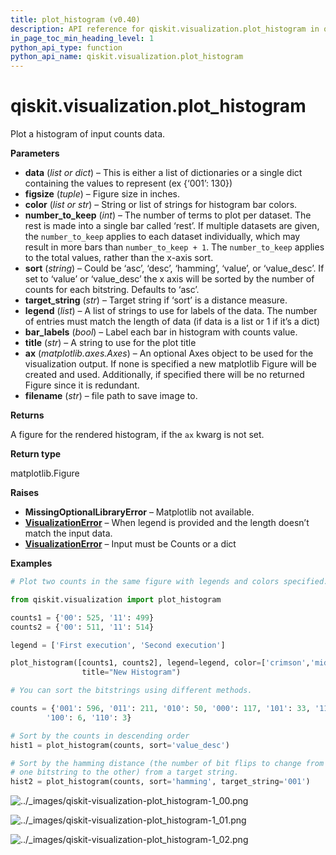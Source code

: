 ```yaml
---
title: plot_histogram (v0.40)
description: API reference for qiskit.visualization.plot_histogram in qiskit v0.40
in_page_toc_min_heading_level: 1
python_api_type: function
python_api_name: qiskit.visualization.plot_histogram
---
```


<span id="qiskit-visualization-plot-histogram" />

# qiskit.visualization.plot\_histogram

<Function id="qiskit.visualization.plot_histogram" isDedicatedPage={true} github="https://github.com/qiskit/qiskit/tree/stable/0.23/qiskit/visualization/counts_visualization.py" signature="plot_histogram(data, figsize=(7, 5), color=None, number_to_keep=None, sort='asc', target_string=None, legend=None, bar_labels=True, title=None, ax=None, filename=None)">
  Plot a histogram of input counts data.

  **Parameters**

  *   **data** (*list or dict*) – This is either a list of dictionaries or a single dict containing the values to represent (ex \{‘001’: 130})
  *   **figsize** (*tuple*) – Figure size in inches.
  *   **color** (*list or str*) – String or list of strings for histogram bar colors.
  *   **number\_to\_keep** (*int*) – The number of terms to plot per dataset. The rest is made into a single bar called ‘rest’. If multiple datasets are given, the `number_to_keep` applies to each dataset individually, which may result in more bars than `number_to_keep + 1`. The `number_to_keep` applies to the total values, rather than the x-axis sort.
  *   **sort** (*string*) – Could be ‘asc’, ‘desc’, ‘hamming’, ‘value’, or ‘value\_desc’. If set to ‘value’ or ‘value\_desc’ the x axis will be sorted by the number of counts for each bitstring. Defaults to ‘asc’.
  *   **target\_string** (*str*) – Target string if ‘sort’ is a distance measure.
  *   **legend** (*list*) – A list of strings to use for labels of the data. The number of entries must match the length of data (if data is a list or 1 if it’s a dict)
  *   **bar\_labels** (*bool*) – Label each bar in histogram with counts value.
  *   **title** (*str*) – A string to use for the plot title
  *   **ax** (*matplotlib.axes.Axes*) – An optional Axes object to be used for the visualization output. If none is specified a new matplotlib Figure will be created and used. Additionally, if specified there will be no returned Figure since it is redundant.
  *   **filename** (*str*) – file path to save image to.

  **Returns**

  A figure for the rendered histogram, if the `ax` kwarg is not set.

  **Return type**

  matplotlib.Figure

  **Raises**

  *   **MissingOptionalLibraryError** – Matplotlib not available.
  *   [**VisualizationError**](qiskit.visualization.VisualizationError "qiskit.visualization.VisualizationError") – When legend is provided and the length doesn’t match the input data.
  *   [**VisualizationError**](qiskit.visualization.VisualizationError "qiskit.visualization.VisualizationError") – Input must be Counts or a dict

  **Examples**

  ```python
  # Plot two counts in the same figure with legends and colors specified.

  from qiskit.visualization import plot_histogram

  counts1 = {'00': 525, '11': 499}
  counts2 = {'00': 511, '11': 514}

  legend = ['First execution', 'Second execution']

  plot_histogram([counts1, counts2], legend=legend, color=['crimson','midnightblue'],
                  title="New Histogram")

  # You can sort the bitstrings using different methods.

  counts = {'001': 596, '011': 211, '010': 50, '000': 117, '101': 33, '111': 8,
          '100': 6, '110': 3}

  # Sort by the counts in descending order
  hist1 = plot_histogram(counts, sort='value_desc')

  # Sort by the hamming distance (the number of bit flips to change from
  # one bitstring to the other) from a target string.
  hist2 = plot_histogram(counts, sort='hamming', target_string='001')
  ```

  ![../\_images/qiskit-visualization-plot\_histogram-1\_00.png](/images/api/qiskit/0.40/qiskit-visualization-plot_histogram-1_00.avif)

  ![../\_images/qiskit-visualization-plot\_histogram-1\_01.png](/images/api/qiskit/0.40/qiskit-visualization-plot_histogram-1_01.avif)

  ![../\_images/qiskit-visualization-plot\_histogram-1\_02.png](/images/api/qiskit/0.40/qiskit-visualization-plot_histogram-1_02.avif)
</Function>

